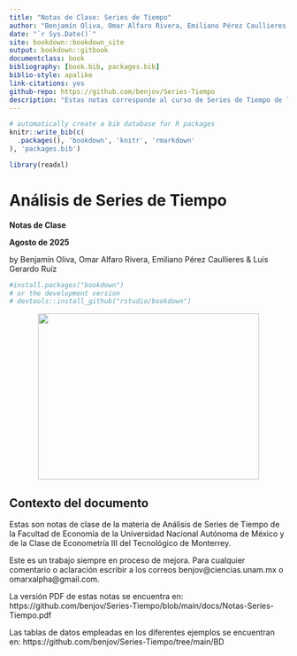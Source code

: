 ```yaml
--- 
title: "Notas de Clase: Series de Tiempo"
author: "Benjamín Oliva, Omar Alfaro Rivera, Emiliano Pérez Caullieres & Luis Gerardo Ruíz"
date: "`r Sys.Date()`"
site: bookdown::bookdown_site
output: bookdown::gitbook
documentclass: book
bibliography: [book.bib, packages.bib]
biblio-style: apalike
link-citations: yes
github-repo: https://github.com/benjov/Series-Tiempo
description: "Estas notas corresponde al curso de Series de Tiempo de la Facultad de Economía de la UNAM. Este es un trabajo siempre en proceso de mejora, para cualquier comentario o aclaración, contactar al correo benjov@ciencias.unam.mx o omarxalpha@gmail.com"
---
```


```r
# automatically create a bib database for R packages
knitr::write_bib(c(
  .packages(), 'bookdown', 'knitr', 'rmarkdown'
), 'packages.bib')

library(readxl)

```

# Análisis de Series de Tiempo {-}

**Notas de Clase**

__Agosto de 2025__

by Benjamín Oliva, Omar Alfaro Rivera, Emiliano Pérez Caullieres & Luis Gerardo Ruíz


```r
#install.packages("bookdown")
# or the development version
# devtools::install_github("rstudio/bookdown")
```


![](Portada.jpg){ width="400" height="300" style="display: block; margin: 0 auto" }

## Contexto del documento {-}

Estas son notas de clase de la materia de Análisis de Series de Tiempo de la Facultad de Economía de la Universidad Nacional Autónoma de México y de la Clase de Econometría III del Tecnológico de Monterrey.

Este es un trabajo siempre en proceso de mejora. Para cualquier comentario o aclaración escribir a los correos benjov@ciencias.unam.mx o omarxalpha@gmail.com.

La versión PDF de estas notas se encuentra en: https://github.com/benjov/Series-Tiempo/blob/main/docs/Notas-Series-Tiempo.pdf

Las tablas de datos empleadas en los diferentes ejemplos se encuentran en: https://github.com/benjov/Series-Tiempo/tree/main/BD


